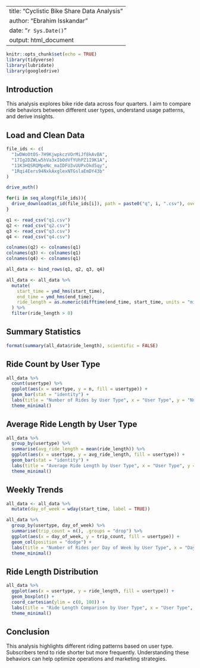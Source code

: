
---
title: "Cyclistic Bike Share Data Analysis"
author: "Ebrahim Isskandar"
date: "`r Sys.Date()`"
output: html_document
---

```{r setup, include=FALSE}
knitr::opts_chunk$set(echo = TRUE)
library(tidyverse)
library(lubridate)
library(googledrive)
```

## Introduction

This analysis explores bike ride data across four quarters. I aim to compare ride behaviors between different user types, understand usage patterns, and derive insights.

## Load and Clean Data

```{r load-data}
file_ids <- c(
  "1wDWoOtOS-7H9KjwpkczVOrMiJf8kAvBA",
  "17Ig2DZWLw5hVa3xIbOdVfYUhPZ1I9K1A",
  "11K3HQSRQMpeNc_maIDFU3vUUPxOkd5qy",
  "1Rqi4Eers94NxkAxglexNTGslaEmDY43b"
)

drive_auth()

for(i in seq_along(file_ids)){
  drive_download(as_id(file_ids[i]), path = paste0("q", i, ".csv"), overwrite = TRUE)
}

q1 <- read_csv("q1.csv")
q2 <- read_csv("q2.csv")
q3 <- read_csv("q3.csv")
q4 <- read_csv("q4.csv")

colnames(q2) <- colnames(q1)
colnames(q3) <- colnames(q1)
colnames(q4) <- colnames(q1)

all_data <- bind_rows(q1, q2, q3, q4)
```

```{r clean-data}
all_data <- all_data %>%
  mutate(
    start_time = ymd_hms(start_time),
    end_time = ymd_hms(end_time),
    ride_length = as.numeric(difftime(end_time, start_time, units = "mins"))
  ) %>%
  filter(ride_length > 0)
```

## Summary Statistics

```{r summary}
format(summary(all_data$ride_length), scientific = FALSE)
```

## Ride Count by User Type

```{r ride-count}
all_data %>%
  count(usertype) %>%
  ggplot(aes(x = usertype, y = n, fill = usertype)) +
  geom_bar(stat = "identity") +
  labs(title = "Number of Rides by User Type", x = "User Type", y = "Number of Rides") +
  theme_minimal()
```

## Average Ride Length by User Type

```{r avg-ride}
all_data %>%
  group_by(usertype) %>%
  summarise(avg_ride_length = mean(ride_length)) %>%
  ggplot(aes(x = usertype, y = avg_ride_length, fill = usertype)) +
  geom_bar(stat = "identity") +
  labs(title = "Average Ride Length by User Type", x = "User Type", y = "Ride Duration (minutes)") +
  theme_minimal()
```

## Weekly Trends

```{r weekday-trend}
all_data <- all_data %>%
  mutate(day_of_week = wday(start_time, label = TRUE))

all_data %>%
  group_by(usertype, day_of_week) %>%
  summarise(trip_count = n(), .groups = "drop") %>%
  ggplot(aes(x = day_of_week, y = trip_count, fill = usertype)) +
  geom_col(position = "dodge") +
  labs(title = "Number of Rides per Day of Week by User Type", x = "Day", y = "Number of Rides") +
  theme_minimal()
```

## Ride Length Distribution

```{r boxplot}
all_data %>%
  ggplot(aes(x = usertype, y = ride_length, fill = usertype)) +
  geom_boxplot() +
  coord_cartesian(ylim = c(0, 100)) +
  labs(title = "Ride Length Comparison by User Type", x = "User Type", y = "Ride Duration (minutes)") +
  theme_minimal()
```

## Conclusion

This analysis highlights different riding patterns based on user type. Subscribers tend to ride shorter but more frequently. Understanding these behaviors can help optimize operations and marketing strategies.
